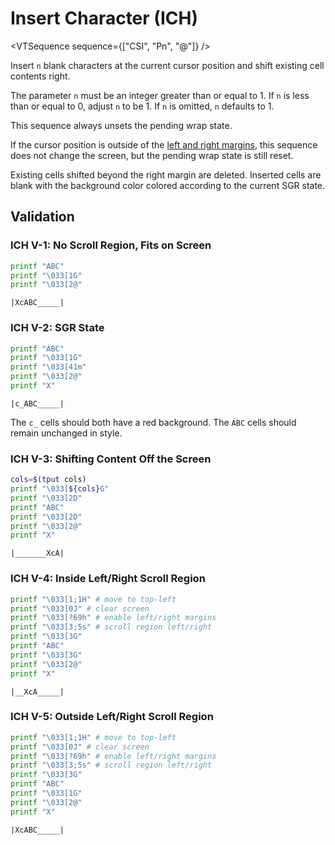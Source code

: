 
# Insert Character (ICH)

<VTSequence sequence={["CSI", "Pn", "@"]} />

Insert `n` blank characters at the current cursor position and shift
existing cell contents right.

The parameter `n` must be an integer greater than or equal to 1. If `n` is less than
or equal to 0, adjust `n` to be 1. If `n` is omitted, `n` defaults to 1.

This sequence always unsets the pending wrap state.

If the cursor position is outside of the [left and right margins](#TODO),
this sequence does not change the screen, but the pending wrap state is
still reset.

Existing cells shifted beyond the right margin are deleted. Inserted cells
are blank with the background color colored according to the current SGR state.

## Validation

### ICH V-1: No Scroll Region, Fits on Screen

```bash
printf "ABC"
printf "\033[1G"
printf "\033[2@"
```

```
|XcABC_____|
```

### ICH V-2: SGR State

```bash
printf "ABC"
printf "\033[1G"
printf "\033[41m"
printf "\033[2@"
printf "X"
```

```
|c_ABC_____|
```

The `c_` cells should both have a red background. The `ABC` cells should
remain unchanged in style.

### ICH V-3: Shifting Content Off the Screen

```bash
cols=$(tput cols)
printf "\033[${cols}G"
printf "\033[2D"
printf "ABC"
printf "\033[2D"
printf "\033[2@"
printf "X"
```

```
|_______XcA|
```

### ICH V-4: Inside Left/Right Scroll Region

```bash
printf "\033[1;1H" # move to top-left
printf "\033[0J" # clear screen
printf "\033[?69h" # enable left/right margins
printf "\033[3;5s" # scroll region left/right
printf "\033[3G"
printf "ABC"
printf "\033[3G"
printf "\033[2@"
printf "X"
```

```
|__XcA_____|
```

### ICH V-5: Outside Left/Right Scroll Region

```bash
printf "\033[1;1H" # move to top-left
printf "\033[0J" # clear screen
printf "\033[?69h" # enable left/right margins
printf "\033[3;5s" # scroll region left/right
printf "\033[3G"
printf "ABC"
printf "\033[1G"
printf "\033[2@"
printf "X"
```

```
|XcABC_____|
```
